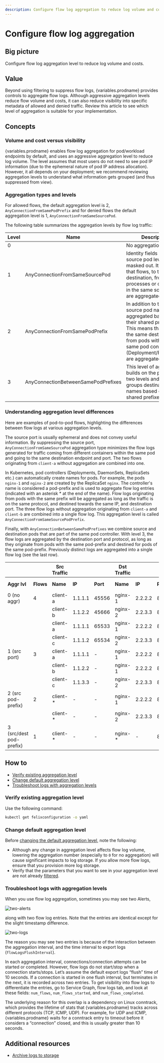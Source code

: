 ```yaml
---
description: Configure flow log aggregation to reduce log volume and costs.
---
```



# Configure flow log aggregation

## Big picture

Configure flow log aggregation level to reduce log volume and costs.

## Value

Beyond using filtering to suppress flow logs, {variables.prodname} provides controls to aggregate flow logs. Although aggressive aggregation levels reduce
flow volume and costs, it can also reduce visibility into specific metadata of allowed and denied traffic. Review this article to see which level of
aggregation is suitable for your implementation.

## Concepts

### Volume and cost versus visibility

{variables.prodname} enables flow log aggregation for pod/workload endpoints by default, and uses an aggressive aggregation level to reduce log volume. The
level assumes that most users do not need to see pod IP information (due to the ephemeral nature of pod IP address allocation). However, it all
depends on your deployment; we recommend reviewing aggregation levels to understand what information gets grouped (and thus suppressed from view).

### Aggregation types and levels

For allowed flows, the default aggregation level is 2, `AnyConnectionFromSamePodPrefix` and for denied flows the default aggregation level is 1,
`AnyConnectionFromSameSourcePod`.

The following table summarizes the aggregation levels by flow log traffic:

| **Level** | **Name**                            | **Description**                                                   |
|-----------|-------------------------------------|-------------------------------------------------------------------|
| 0         |                                     | No aggregation                                                    |
| 1         | AnyConnectionFromSameSourcePod      | Identity fields below source pod level are masked out. It means that flows, to the same destination, from processes or controllers in the same source pod, are aggregated together. |
| 2         | AnyConnectionFromSamePodPrefix      | In addition to the above, source pod names are aggregated based on their shared prefixes. This means that flows, to the same destination, from pods within the same pod controller (Deployment/ReplicaSet) are aggregated together. |
| 3         | AnyConnectionBetweenSamePodPrefixes | This level of aggregation builds on the previous two levels and also groups destination pod names based on their shared prefixes. |

### Understanding aggregation level differences

Here are examples of pod-to-pod flows, highlighting the differences between flow logs at various aggregation levels.

The source port is usually ephemeral and does not convey useful information. By suppressing the source port, `AnyConnectionFromSameSourcePod` aggregation
type minimizes the flow logs generated for traffic coming from different containers within the same pod and going to the same destination endpoint
and port. The two flows originating from `client-a` without aggregation are combined into one. 

In Kubernetes, pod controllers (Deployments, DaemonSets, ReplicaSets etc.) can automatically create names for pods. For example, the pods `nginx-1` 
and `nginx-2` are created by the ReplicaSet `nginx`. The controller's name is considered a pod-prefix and is used to aggregate flow log entries 
(indicated with an asterisk * at the end of the name). Flow logs originating from pods with the same prefix will be aggregated as long as the traffic 
is on the same protocol, and destined towards the same IP, and destination port. The three flow logs without aggregation originating from `client-a` 
and `client-b` are combined into a single flow log. This aggregation level is called `AnyConnectionFromSameSourcePodPrefix`.

Finally, with `AnyConnectionBetweenSamePodPrefixes` we combine source and destination pods that are part of the same pod controller. With level 3, the flow logs
are aggregated by the destination port and protocol, as long as they originate from pods with the same pod-prefix and destined for pods of the same 
pod-prefix. Previously distinct logs are aggregated into a single flow log (see the last row).

|                          |           | **Src Traffic**  | |          | **Dst Traffic**  | |          | **Packet counts**      | |
|--------------------------|-----------|----------|---------|----------|----------|---------|----------|------------|-------------|
| **Aggr lvl**             | **Flows** | **Name** | **IP**  | **Port** | **Name** | **IP**  | **Port** | **Pkt in** | **Pkt out** |
| 0 (no aggr)              | 4         | client-a | 1.1.1.1 | 45556    | nginx-1  | 2.2.2.2 | 80       | 1          | 2           |
|                          |           | client-b | 1.1.2.2 | 45666    | nginx-2  | 2.2.3.3 | 80       | 2          | 2           |
|                          |           | client-a | 1.1.1.1 | 65533    | nginx-1  | 2.2.2.2 | 80       | 1          | 3           |
|                          |           | client-c | 1.1.1.2 | 65534    | nginx-2  | 2.2.3.3 | 80       | 3          | 4           |
| 1 (src port)             | 3         | client-a | 1.1.1.1 | -        | nginx-1  | 2.2.2.2 | 80       | 2          | 5           |
|                          |           | client-b | 1.1.2.2 | -        | nginx-1  | 2.2.2.2 | 80       | 2          | 2           |
|                          |           | client-c | 1.1.3.3 | -        | nginx-2  | 2.2.3.3 | 80       | 3          | 4           |
| 2 (src pod-prefix)       | 2         | client-* | -       | -        | nginx-1  | 2.2.2.2 | 80       | 4          | 7           |
|                          |           | client-* | -       | -        | nginx-2  | 2.2.3.3 | 80       | 3          | 4           |
| 3 (src/dest pod-prefix)  | 1         | client-* | -       | -        | nginx-*  | -       | 80       | 7          | 11          |

## How to

- [Verify existing aggregation level](#verify-existing-aggregation-level)
- [Change default aggregation level](#change-default-aggregation-level)
- [Troubleshoot logs with aggregation levels](#troubleshoot-logs-with-aggregation-levels)

### Verify existing aggregation level

Use the following command:

```bash
kubectl get felixconfiguration -o yaml
```

### Change default aggregation level

Before [changing the default aggregation level](../../../reference/resources/felixconfig.mdx#aggregationkind), note the following:

- Although any change in aggregation level affects flow log volume, lowering the aggregation number (especially to `0` for no aggregation) will cause significant impacts to log storage. If you allow more flow logs, ensure that you provision more log storage.
- Verify that the parameters that you want to see in your aggregation level are not already [filtered](filtering.mdx).

### Troubleshoot logs with aggregation levels

When you use flow log aggregation, sometimes you may see two Alerts,

![two-alerts](/img/calico-enterprise/two-alerts.png)

along with two flow log entries. Note that the entries are identical except for the slight timestamp difference.

![two-logs](/img/calico-enterprise/two-logs.png)

The reason you may see two entries is because of the interaction between the aggregation interval, and the time interval to export logs (`flowLogsFlushInterval`).

In each aggregation interval, connections/connection attempts can be started or completed. However, flow logs do not start/stop when a connection starts/stops. Let’s assume the default export logs “flush” time of 10 seconds. If a connection is started in one flush interval, but terminates in the next, it is recorded across two entries. To get visibility into flow logs to differentiate the entries, go to Service Graph, flow logs tab, and look at these fields: `num_flows`, `num_flows_started`, and `num_flows_completed`.

The underlying reason for this overlap is a dependency on Linux conntrack, which provides the lifetime of stats that {variables.prodname} tracks across different protocols (TCP, ICMP, UDP). For example, for UDP and ICMP, {variables.prodname} waits for a conntrack entry to timeout before it considers a “connection” closed, and this is usually greater than 10 seconds.

## Additional resources

- [Archive logs to storage](../archive-storage.mdx)

